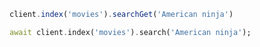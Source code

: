 <CodeGroup>

```javascript JS
client.index('movies').searchGet('American ninja')
```

```dart Dart
await client.index('movies').search('American ninja');
```
</CodeGroup>